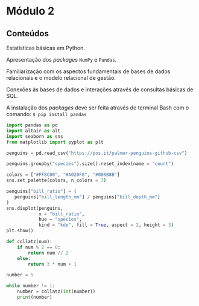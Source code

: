 # Módulo 2

::: {.callout-tip}
## Conteúdos

Estatísticas básicas em Python. 

Apresentação dos *packages* `NumPy` e `Pandas`. 

Familiarização com os aspectos fundamentais de bases de dados relacionais e o modelo relacional de gestão. 

Conexões às bases de dados e interações através de consultas básicas de SQL.
:::


A instalação dos *packages* deve ser feita através do terminal Bash com o comando: `$ pip install pandas`

```python
import pandas as pd
import altair as alt
import seaborn as sns
from matplotlib import pyplot as plt
```

```python
penguins = pd.read_csv("https://pos.it/palmer-penguins-github-csv")
```


```python

penguins.groupby("species").size().reset_index(name = "count")
```
```python
colors = ["#FF8C00", "#A020F0", "#008B8B"]
sns.set_palette(colors, n_colors = 3)
```

```python

penguins["bill_ratio"] = (
   penguins["bill_length_mm"] / penguins["bill_depth_mm"] 
)
sns.displot(penguins, 
            x = "bill_ratio", 
            hue = "species", 
            kind = "kde", fill = True, aspect = 2, height = 3)
plt.show()
```

```python
def collatz(num):
    if num % 2 == 0:
        return num // 2
    else:
        return 3 * num + 1

number = 5

while number != 1:
    number = collatz(int(number))
    print(number)
```

